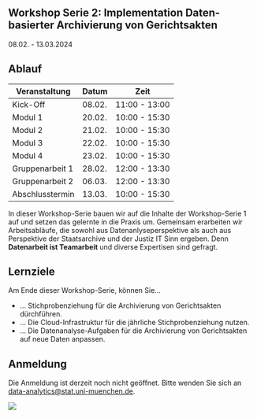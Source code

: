 ## Workshop Serie 2: Implementation Daten-basierter Archivierung von Gerichtsakten {.unnumbered}

08.02. - 13.03.2024


## Ablauf

| Veranstaltung      | Datum      | Zeit        |
|--------------------|------------|-------------|
| Kick-Off           | 08.02.     | 11:00 - 13:00|
| Modul 1            | 20.02.     | 10:00 - 15:30|
| Modul 2            | 21.02.     | 10:00 - 15:30|
| Modul 3            | 22.02.     | 10:00 - 15:30|
| Modul 4            | 23.02.     | 10:00 - 15:30|
| Gruppenarbeit 1    | 28.02.     | 12:00 - 13:30|
| Gruppenarbeit 2    | 06.03.     | 12:00 - 13:30|
| Abschlusstermin    | 13.03.     | 10:00 - 15:30|



In dieser Workshop-Serie bauen wir auf die Inhalte der Workshop-Serie 1 auf
und setzen das gelernte in die Praxis um. Gemeinsam erarbeiten wir Arbeitsabläufe,
die sowohl aus Datenanlyseperspektive als auch aus Perspektive der Staatsarchive
und der Justiz IT Sinn ergeben. 
Denn **Datenarbeit ist Teamarbeit** und diverse Expertisen sind gefragt.


::: {.callout-tip}
## Lernziele
Am Ende dieser Workshop-Serie, können Sie...

* ... Stichprobenziehung für die Archivierung von Gerichtsakten dürchführen.
* ... Die Cloud-Infrastruktur für die jährliche Stichprobenziehung nutzen.
* ... Die Datenanalyse-Aufgaben für die Archivierung von Gerichtsakten auf neue Daten anpassen.

:::

## Anmeldung
Die Anmeldung ist derzeit noch nicht geöffnet. 
Bitte wenden Sie sich an [data-analytics@stat.uni-muenchen.de](mailto:data-analytics@stat.uni-muenchen.de).

![](icons/Logos.png) 
